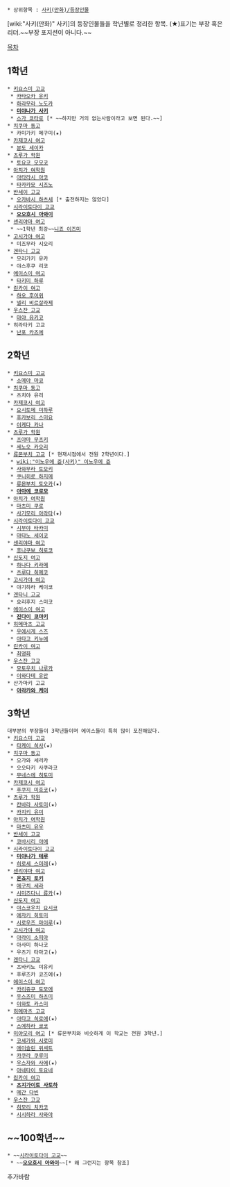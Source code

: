  * 상위항목 : [[사키(만화)/등장인물]]

[wiki:"사키(만화)" 사키]의 등장인물들을 학년별로 정리한 항목.
(★)표기는 부장 혹은 리더.~~부장 포지션이 아니다.~~


[[목차]]
== 1학년 ==
 * [[키요스미 고교]]
  * [[카타오카 유키]]
  * [[하라무라 노도카]]
  * '''[[미야나가 사키]]'''
  * [[스가 쿄타로]] [* ~~하지만 거의 없는사람이라고 보면 된다.~~]
 * [[치쿠마 동고]]
  * 카미가키 메구미(★)
 * [[카제코시 여고]]
  * [[분도 세이카]]
 * [[츠루가 학원]]
  * [[토요코 모모코]]
 * [[아치가 여학원]]
  * [[아타라시 아코]]
  * [[타카카모 시즈노]]
 * [[반세이 고교]]
  * [[오카바시 하츠세]] [* 출전하지는 않았다]
 * [[시라이토다이 고교]]
  * '''[[오오호시 아와이]]'''
 * [[센리야마 여고]]
  * ~~1학년 최강~~[[니죠 이즈미]]
 * [[고시가야 여고]]
  * 미즈무라 시오리
 * [[겐타니 고교]]
  * 모리가키 유카
  * 야스후쿠 리코
 * [[에이스이 여고]]
  * [[타키미 하루]]
 * [[린카이 여고]]
  * [[하오 후이위]]
  * [[넬리 비르살라제]]
 * [[우스잔 고교]]
  * [[마야 유키코]]
 * 히라타키 고교
  * [[난포 카즈에]]
== 2학년 ==
 * [[키요스미 고교]]
  * [[소메야 마코]]
 * [[치쿠마 동고]]
  * 츠치야 유리
 * [[카제코시 여고]]
  * [[요시토메 미하루]]
  * [[후카보리 스미요]]
  * [[이케다 카나]]
 * [[츠루가 학원]]
  * [[츠야마 무츠키]]
  * [[세노오 카오리]]
 * [[류몬부치 고교]] [* 현재시점에서 전원 2학년이다.]
  * [[wiki:"이노우에 쥰(사키)" 이노우에 쥰]]
  * [[사와무라 토모키]]
  * [[쿠니히로 하지메]]
  * [[류몬부치 토오카]](★)
  * '''[[아마에 코로모]]'''
 * [[아치가 여학원]]
  * [[마츠미 쿠로]]
  * [[사기모리 아라타]](★)
 * [[시라이토다이 고교]]
  * [[시부야 타카미]]
  * [[마타노 세이코]]
 * [[센리야마 여고]]
  * [[후나쿠보 히로코]]
 * [[신도지 여고]]
  * [[하나다 키라메]]
  * [[츠루다 히메코]]
 * [[고시가야 여고]]
  * 야기하라 케이코
 * [[겐타니 고교]]
  * 요리후지 스미코
 * [[에이스이 여고]]
  * '''[[진다이 코마키]]'''
 * [[히메마츠 고교]]
  * [[우에시게 스즈]]
  * [[아타고 키누에]]
 * [[린카이 여고]]
  * [[최명화]]
 * [[우스잔 고교]]
  * [[모토우치 나루카]]
  * [[이와다테 유안]]
 * 산가마키 고교
  * '''[[아라카와 케이]]'''
== 3학년 ==
 대부분의 부장들이 3학년들이며 에이스들이 특히 많이 포진해있다.
 * [[키요스미 고교]]
  * [[타케이 히사]](★)
 * [[치쿠마 동고]]
  * 오가와 세리카
  * 오오타키 사쿠라코
  * [[무네스에 히토미]]
 * [[카제코시 여고]]
  * [[후쿠지 미호코]](★)
 * [[츠루가 학원]]
  * [[칸바라 사토미]](★)
  * [[카지키 유미]]
 * [[아치가 여학원]]
  * [[마츠미 유우]]
 * [[반세이 고교]]
  * [[코바시리 야에]]
 * [[시라이토다이 고교]]
  * '''[[미야나가 테루]]'''
  * [[히로세 스미레]](★)
 * [[센리야마 여고]]
  * '''[[온죠지 토키]]'''
  * [[에구치 세라]]
  * [[시미즈다니 류카]](★)
 * [[신도지 여고]]
  * [[야스코우치 요시코]]
  * [[에자키 히토미]]
  * [[시로우즈 마이루]](★)
 * [[고시가야 여고]]
  * [[아라이 소피아]]
  * 아사미 하나코
  * 우츠기 타마고(★)
 * [[겐타니 고교]]
  * 츠바키노 미유키
  * 후루즈카 코즈에(★)
 * [[에이스이 여고]]
  * [[카리쥬쿠 토모에]]
  * [[우스즈미 하츠미]]
  * [[이와토 카스미]]
 * [[히메마츠 고교]]
  * [[아타고 히로에]](★)
  * [[스에하라 쿄코]]
 * [[미야모리 여고]] [* 류몬부치와 비슷하게 이 학교는 전원 3학년.]
  * [[코세가와 시로미]]
  * [[에이슬린 위셔트]]
  * [[카쿠라 쿠루미]]
  * [[우스자와 사에]](★)
  * [[아네타이 토요네]]
 * [[린카이 여고]]
  * '''[[츠지가이토 사토하]]'''
  * [[메간 다빈]]
 * [[우스잔 고교]]
  * [[히모리 치카코]]
  * [[시시하라 사와야]]

== ~~100학년~~ ==

 * ~~[[시라이토다이 고교]]~~
  * ~~'''[[오오호시 아와이]]'''~~[* 왜 그런지는 항목 참조]

추가바람



